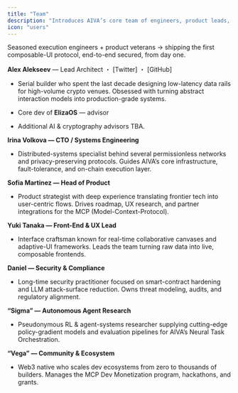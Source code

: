 ```yaml
---
title: "Team"
description: "Introduces AIVA’s core team of engineers, product leads, security experts, and ecosystem builders."
icon: "users"
---
```


Seasoned execution engineers \+ product veterans → shipping the first composable-UI protocol, end-to-end secured, from day one.

**Alex Alekseev** — Lead Architect ・ \[Twitter\] ・ \[GitHub\]

* Serial builder who spent the last decade designing low-latency data rails for high-volume crypto venues. Obsessed with turning abstract interaction models into production-grade systems.

* Core dev of **ElizaOS** — advisor 

* Additional AI & cryptography advisors TBA.

**Irina Volkova — CTO / Systems Engineering**

* Distributed-systems specialist behind several permissionless networks and privacy-preserving protocols. Guides AIVA’s core infrastructure, fault-tolerance, and on-chain execution layer.

**Sofia Martinez — Head of Product**

* Product strategist with deep experience translating frontier tech into user-centric flows. Drives roadmap, UX research, and partner integrations for the MCP (Model-Context-Protocol).

**Yuki Tanaka — Front-End & UX Lead**

* Interface craftsman known for real-time collaborative canvases and adaptive-UI frameworks. Leads the team turning raw data into live, composable frontends.

**Daniel — Security & Compliance**

* Long-time security practitioner focused on smart-contract hardening and LLM attack-surface reduction. Owns threat modeling, audits, and regulatory alignment.

**“Sigma” — Autonomous Agent Research**

* Pseudonymous RL & agent-systems researcher supplying cutting-edge policy-gradient models and evaluation pipelines for AIVA’s Neural Task Orchestration.

**“Vega” — Community & Ecosystem**

* Web3 native who scales dev ecosystems from zero to thousands of builders. Manages the MCP Dev Monetization program, hackathons, and grants.
